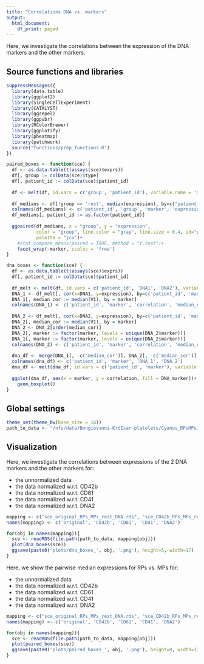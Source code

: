 ```yaml
---
title: "Correlations DNA vs. markers"
output:
  html_document:
    df_print: paged
---
```


Here, we investigate the correlations between the expression of the DNA markers and the other markers. 

## Source functions and libraries

```r
suppressMessages({
  library(data.table)
  library(ggplot2)
  library(SingleCellExperiment)
  library(CATALYST)
  library(ggrepel)
  library(ggpubr)
  library(RColorBrewer)
  library(ggplotify)
  library(pheatmap)
  library(patchwork)
  source("functions/prep_functions.R")
})

paired_boxes <- function(sce) {
  df <- as.data.table(t(assays(sce)$exprs))
  df[, group := colData(sce)$type]
  df[, patient_id := colData(sce)$patient_id]
  
  df <- melt(df, id.vars = c('group', 'patient_id'), variable.name = 'marker', value.name = 'expression')
  
  df_medians <- df[!group == 'rest', median(expression), by=c("patient_id", "group", "marker")]
  colnames(df_medians) <- c('patient_id', 'group', 'marker', 'expression')
  df_medians[, patient_id := as.factor(patient_id)]
  
  ggpaired(df_medians, x = "group", y = "expression",
           color = "group", line.color = "gray", line.size = 0.4, id="patient_id",
           palette = "jco")+
    #stat_compare_means(paired = TRUE, method = "t.test")+
    facet_wrap(~marker, scales = 'free')
}

dna_boxes <- function(sce) {
  df <- as.data.table(t(assays(sce)$exprs))
  df[, patient_id := colData(sce)$patient_id]
  
  df_melt <- melt(df, id.vars = c('patient_id', 'DNA1', 'DNA2'), variable.name = 'marker', value.name = 'expression')
  DNA_1 <- df_melt[, cor(x=DNA1, y=expression), by=c('patient_id', 'marker')]
  DNA_1[, median_cor := median(V1), by = marker]
  colnames(DNA_1) <- c('patient_id', 'marker', 'correlation', 'median_cor')
  
  DNA_2 <- df_melt[, cor(x=DNA2, y=expression), by=c('patient_id', 'marker')]
  DNA_2[, median_cor := median(V1), by = marker]
  DNA_2 <- DNA_2[order(median_cor)]
  DNA_2[, marker := factor(marker, levels = unique(DNA_2$marker))]
  DNA_1[, marker := factor(marker, levels = unique(DNA_2$marker))]
  colnames(DNA_2) <- c('patient_id', 'marker', 'correlation', 'median_cor')
  
  dna_df <- merge(DNA_1[, -c('median_cor')], DNA_2[, -c('median_cor')], by = c('patient_id', 'marker'))
  colnames(dna_df) <- c('patient_id', 'marker', 'DNA_1', 'DNA_2')
  dna_df <- melt(dna_df, id.vars = c('patient_id', 'marker'), variable.name = 'DNA_marker', value.name = 'correlation')
  
  ggplot(dna_df, aes(x = marker, y = correlation, fill = DNA_marker))+
    geom_boxplot()
}
```

## Global settings
```r
theme_set(theme_bw(base_size = 16))
path_to_data <- "/nfs/data/Bongiovanni-KrdIsar-platelets/Cyanus_RPsMPs/data/"
```


## Visualization

Here, we investigate the correlations between expressions of the 2 DNA markers and the other markers for: 

- the unnormalized data
- the data normalized w.r.t. CD42b
- the data normalized w.r.t. CD61
- the data normalized w.r.t. CD41
- the data normalized w.r.t. DNA2

```r
mapping <- c("sce_original_RPs_MPs_rest_DNA.rds", "sce_CD42b_RPs_MPs_rest_DNA.rds", "sce_CD61_RPs_MPs_rest_DNA.rds", "sce_CD41_RPs_MPs_rest_DNA.rds", "sce_DNA2_RPs_MPs_rest_DNA.rds")
names(mapping) <- c('original', 'CD42b', 'CD61', 'CD41', 'DNA2')

for(obj in names(mapping)){
  sce <- readRDS(file.path(path_to_data, mapping[obj]))
  plot(dna_boxes(sce))
  ggsave(paste0('plots/dna_boxes_', obj, '.png'), height=5, width=17)
}
```

Here, we show the pairwise median expressions for RPs vs. MPs for:

- the unnormalized data
- the data normalized w.r.t. CD42b
- the data normalized w.r.t. CD61
- the data normalized w.r.t. CD41
- the data normalized w.r.t. DNA2

```r
mapping <- c("sce_original_RPs_MPs_rest_DNA.rds", "sce_CD42b_RPs_MPs_rest_DNA.rds", "sce_CD61_RPs_MPs_rest_DNA.rds", "sce_CD41_RPs_MPs_rest_DNA.rds", "sce_DNA2_RPs_MPs_rest_DNA.rds")
names(mapping) <- c('original', 'CD42b', 'CD61', 'CD41', 'DNA2')

for(obj in names(mapping)){
  sce <- readRDS(file.path(path_to_data, mapping[obj]))
  plot(paired_boxes(sce))
  ggsave(paste0('plots/paired_boxes_', obj, '.png'), height=8, width=12)
}
```

